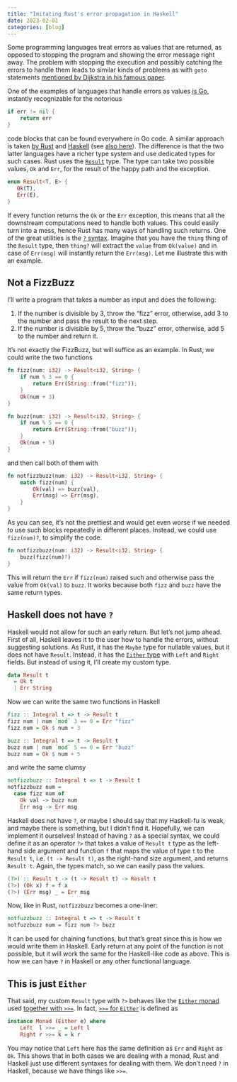 ```yaml
---
title: "Imitating Rust's error propagation in Haskell"
date: 2023-02-01
categories: [blog]
---
```


Some programming languages treat errors as values that are returned, as opposed to stopping the program and
showing the error message right away. The problem with stopping the execution and possibly catching the errors
to handle them leads to similar kinds of problems as with `goto` statements [mentioned by Dijkstra
in his famous paper].

One of the examples of languages that handle errors as values [is Go], instantly recognizable for the notorious

```go
if err != nil {
    return err
}
```

code blocks that can be found everywhere in Go code. A similar approach is taken [by Rust] and [Haskell] (see [also here]).
The difference is that the two latter languages have a richer type system and use dedicated types for such cases.
Rust uses the [`Result`] type. The type can take two possible values, `Ok` and `Err`, for the result of the happy
path and the exception.

```rust
enum Result<T, E> {
   Ok(T),
   Err(E),
}
```

If every function returns the `Ok` or the `Err` exception, this means that all the downstream computations need
to handle both values. This could easily turn into a mess, hence Rust has many ways of handling such returns. One of the
great utilities is the [`?` syntax]. Imagine that you have the `thing` thing of the `Result` type, then `thing?` will
extract the `value` from `Ok(value)` and in case of `Err(msg)` will instantly return the `Err(msg)`. Let me illustrate
this with an example.

## Not a FizzBuzz

I'll write a program that takes a number as input and does the following:

 1. If the number is divisible by 3, throw the "fizz" error, otherwise, add 3 to the number and pass the result to the
    next step.
 2. If the number is divisible by 5, throw the "buzz" error, otherwise, add 5 to the number and return it.

It's not exactly the FizzBuzz, but will suffice as an example. In Rust, we could write the two functions

```rust
fn fizz(num: i32) -> Result<i32, String> {
    if num % 3 == 0 {
        return Err(String::from("fizz"));
    }
    Ok(num + 3)
}

fn buzz(num: i32) -> Result<i32, String> {
    if num % 5 == 0 {
        return Err(String::from("buzz"));
    }
    Ok(num + 5)
}
```

and then call both of them with

```rust
fn notfizzbuzz(num: i32) -> Result<i32, String> {
    match fizz(num) {
        Ok(val) => buzz(val),
        Err(msg) => Err(msg),
    }
}
```

As you can see, it's not the prettiest and would get even worse if we needed to use such blocks repeatedly in different
places. Instead, we could use `fizz(num)?`, to simplify the code.

```rust
fn notfizzbuzz(num: i32) -> Result<i32, String> {
    buzz(fizz(num)?)
}
```

This will return the `Err` if `fizz(num)` raised such and otherwise pass the value from `Ok(val)` to `buzz`. It works
because both `fizz` and `buzz` have the same return types.

## Haskell does not have `?`

Haskell would not allow for such an early return. But let's not jump ahead. First of all, Haskell leaves it to the user
how to handle the errors, without suggesting solutions. As Rust, it has the `Maybe` type for nullable values, but it
does not have `Result`. Instead, it has the [`Either` type] with `Left` and `Right` fields. But instead of using it,
I'll create my custom type.

```haskell
data Result t
  = Ok t
  | Err String
```

Now we can write the same two functions in Haskell

```haskell
fizz :: Integral t => t -> Result t
fizz num | num `mod` 3 == 0 = Err "fizz"
fizz num = Ok $ num + 3

buzz :: Integral t => t -> Result t
buzz num | num `mod` 5 == 0 = Err "buzz"
buzz num = Ok $ num + 5
```

and write the same clumsy

```haskell
notfizzbuzz :: Integral t => t -> Result t
notfizzbuzz num =
  case fizz num of
    Ok val -> buzz num
    Err msg -> Err msg
```

Haskell does not have `?`, or maybe I should say that my Haskell-fu is weak, and maybe there is something, but I
didn't find it. Hopefully, we can implement it ourselves! Instead of having `?` as a special syntax, we could define it
as an operator `?>` that takes a value of `Result t` type as the left-hand side argument and function `f` that maps
the value of type `t` to the `Result t`, i.e. `(t -> Result t)`, as the right-hand size argument, and returns `Result t`.
Again, the types match, so we can easily pass the values.

```haskell
(?>) :: Result t -> (t -> Result t) -> Result t
(?>) (Ok x) f = f x
(?>) (Err msg) _ = Err msg
```

Now, like in Rust, `notfizzbuzz` becomes a one-liner:

```haskell
notfuzzbuzz :: Integral t => t -> Result t
notfuzzbuzz num = fizz num ?> buzz
```

It can be used for chaining functions, but that's great since this is how we would write them in Haskell.
Early return at any point of the function is not possible, but it will work the same for the Haskell-like code as above.
This is how we can have `?` in Haskell or any other functional language.

## This is just `Either`

That said, my custom `Result` type with `?>` behaves like the [`Either` monad] used [together with `>>=`]. In fact,
[`>>=` for `Either`] is defined as

```haskell
instance Monad (Either e) where
    Left  l >>= _ = Left l
    Right r >>= k = k r
```

You may notice that `Left` here has the same definition as `Err` and `Right` as `Ok`. This shows that in both cases we
are dealing with a monad, Rust and Haskell just use different syntaxes for dealing with them. We don't need `?` in
Haskell, because we have things like `>>=`.


 [mentioned by Dijkstra in his famous paper]: http://www.u.arizona.edu/~rubinson/copyright_violations/Go_To_Considered_Harmful.html
 [is Go]: https://go.dev/blog/error-handling-and-go
 [by Rust]: https://doc.rust-lang.org/stable/book/ch09-02-recoverable-errors-with-result.html
 [Haskell]: https://wiki.haskell.org/Handling_errors_in_Haskell
 [also here]: https://book.realworldhaskell.org/read/error-handling.html
 [`Result`]: https://doc.rust-lang.org/std/result/
 [`?` syntax]: https://stackoverflow.com/questions/42917566/what-is-this-question-mark-operator-about
 [`Either` type]: https://hackage.haskell.org/package/base-4.17.0.0/docs/Data-Either.html
 [`Either` monad]: https://mmhaskell.com/blog/2022/3/3/using-either-as-a-monad
 [together with `>>=`]: https://mmhaskell.com/monads/tutorial
 [`>>=` for `Either`]: https://hackage.haskell.org/package/base-4.17.0.0/docs/src/Data.Either.html#Either


